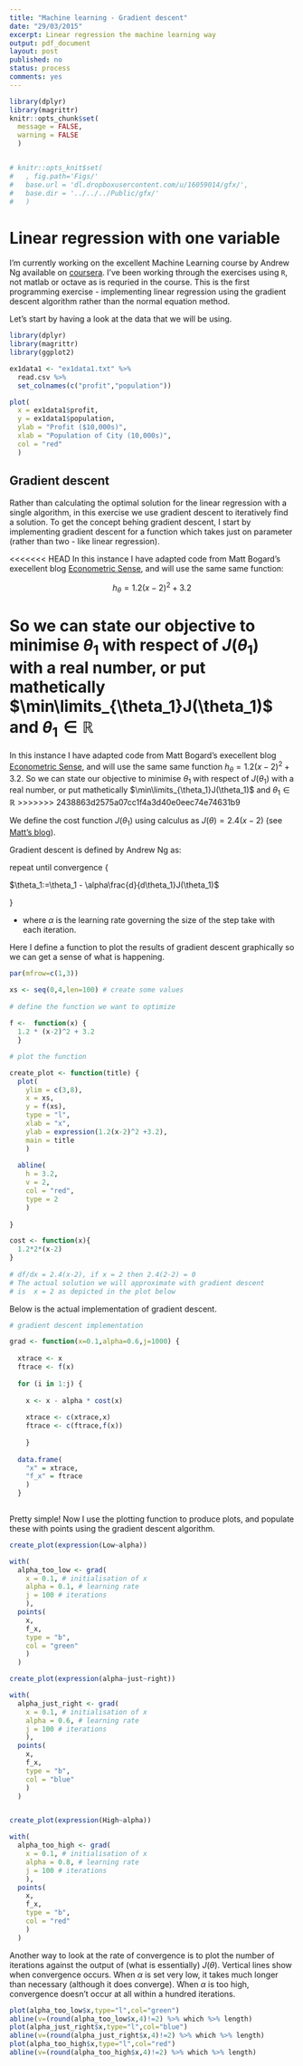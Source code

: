 ```yaml
---
title: "Machine learning - Gradient descent"
date: "29/03/2015"
excerpt: Linear regression the machine learning way
output: pdf_document
layout: post
published: no
status: process
comments: yes
---
```


```r
library(dplyr)
library(magrittr)
knitr::opts_chunk$set(
  message = FALSE, 
  warning = FALSE
  )


# knitr::opts_knit$set(
#   , fig.path='Figs/'
#   base.url = 'dl.dropboxusercontent.com/u/16059014/gfx/', 
#   base.dir = '../../../Public/gfx/'
#   )

```

# Linear regression with one variable

I'm currently working on the excellent Machine Learning course by Andrew Ng available on [coursera](http://www.coursera.org). I've been working through the exercises using `R`, not matlab or octave as is requried in the course. This is the first programming exercise - implementing linear regression using the gradient descent algorithm rather than the normal equation method.

Let's start by having a look at the data that we will be using.

```r

library(dplyr)
library(magrittr)
library(ggplot2)

ex1data1 <- "ex1data1.txt" %>%
  read.csv %>% 
  set_colnames(c("profit","population")) 

plot(
  x = ex1data1$profit,
  y = ex1data1$population,
  ylab = "Profit ($10,000s)",
  xlab = "Population of City (10,000s)",
  col = "red"
  )


```

## Gradient descent

Rather than calculating the optimal solution for the linear regression with a single algorithm, in this exercise we use gradient descent to iteratively find a solution. To get the concept behing gradient descent, I start by implementing gradient descent for a function which takes just on parameter (rather than two - like linear regression).

<<<<<<< HEAD
In this instance I have adapted code from Matt Bogard's execellent blog [Econometric Sense](http://econometricsense.blogspot.co.uk/2011/11/gradient-descent-in-r.html), and will use the same same function:

$$h_{\theta}=1.2(x-2)^2 + 3.2$$

So we can state our objective to minimise $\theta_1$ with respect of $J(\theta_1)$ with a real number, or put mathetically $\min\limits_{\theta_1}J(\theta_1)$ and $\theta_1\in\mathbb{R}$
=======
In this instance I have adapted code from Matt Bogard's execellent blog [Econometric Sense](http://econometricsense.blogspot.co.uk/2011/11/gradient-descent-in-r.html), and will use the same same function $h_{\theta}=1.2(x-2)^2 + 3.2$. So we can state our objective to minimise $\theta_1$ with respect of $J(\theta_1)$ with a real number, or put mathetically $\min\limits_{\theta_1}J(\theta_1)$ and $\theta_1\in\mathbb{R}$
>>>>>>> 2438863d2575a07cc1f4a3d40e0eec74e74631b9

We define the cost function $J(\theta_1)$ using calculus as $J(\theta)=2.4(x-2)$ (see [Matt's blog](http://econometricsense.blogspot.co.uk/2011/11/gradient-descent-in-r.html)).

Gradient descent is defined by Andrew Ng as:


repeat until convergence {

$\theta_1:=\theta_1 - \alpha\frac{d}{d\theta_1}J(\theta_1)$

}

* where $\alpha$ is the learning rate governing the size of the step take with each iteration.

Here I define a function to plot the results of gradient descent graphically so we can get a sense of what is happening.


```r



par(mfrow=c(1,3))

xs <- seq(0,4,len=100) # create some values
 
# define the function we want to optimize
 
f <-  function(x) {
  1.2 * (x-2)^2 + 3.2
  }

# plot the function 

create_plot <- function(title) {
  plot(
    ylim = c(3,8),
    x = xs,
    y = f(xs), 
    type = "l", 
    xlab = "x",
    ylab = expression(1.2(x-2)^2 +3.2),
    main = title
    )
  
  abline(
    h = 3.2,
    v = 2, 
    col = "red", 
    type = 2
    )
  
}

cost <- function(x){
  1.2*2*(x-2)
}
 
# df/dx = 2.4(x-2), if x = 2 then 2.4(2-2) = 0
# The actual solution we will approximate with gradient descent
# is  x = 2 as depicted in the plot below
```

Below is the actual implementation of gradient descent.

```r
 
# gradient descent implementation

grad <- function(x=0.1,alpha=0.6,j=1000) {
  
  xtrace <- x
  ftrace <- f(x)
  
  for (i in 1:j) {
    
    x <- x - alpha * cost(x)
    
    xtrace <- c(xtrace,x)
    ftrace <- c(ftrace,f(x))
    
    }
  
  data.frame(
    "x" = xtrace,
    "f_x" = ftrace
    )
  }
  
```

Pretty simple! Now I use the plotting function to produce plots, and populate these with points using the gradient descent algorithm.


```r

create_plot(expression(Low~alpha))

with(
  alpha_too_low <- grad(
    x = 0.1, # initialisation of x
    alpha = 0.1, # learning rate
    j = 100 # iterations
    ),
  points(
    x, 
    f_x, 
    type = "b", 
    col = "green"
    )
  )

create_plot(expression(alpha~just~right))

with(
  alpha_just_right <- grad(
    x = 0.1, # initialisation of x
    alpha = 0.6, # learning rate
    j = 100 # iterations
    ),
  points(
    x, 
    f_x, 
    type = "b", 
    col = "blue"
    )
  )


create_plot(expression(High~alpha))

with(
  alpha_too_high <- grad(
    x = 0.1, # initialisation of x
    alpha = 0.8, # learning rate
    j = 100 # iterations
    ),
  points(
    x, 
    f_x, 
    type = "b", 
    col = "red"
    )
  )

```

Another way to look at the rate of convergence is to plot the number of iterations against the output of (what is essentially) $J(\theta)$. Vertical lines show when convergence occurs. When $\alpha$ is set very low, it takes much longer than necessary (although it does converge). When $\alpha$ is too high, convergence doesn't occur at all within a hundred iterations.

```r
plot(alpha_too_low$x,type="l",col="green")
abline(v=(round(alpha_too_low$x,4)!=2) %>% which %>% length)
plot(alpha_just_right$x,type="l",col="blue")
abline(v=(round(alpha_just_right$x,4)!=2) %>% which %>% length)
plot(alpha_too_high$x,type="l",col="red")
abline(v=(round(alpha_too_high$x,4)!=2) %>% which %>% length)

```

